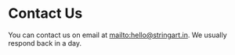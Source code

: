 # Contact Us

You can contact us on email at [mailto:hello@stringart.in](hello@stringart.in). We usually respond back in a day. 


